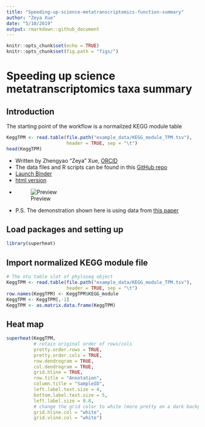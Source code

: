 ```yaml
---
title: "Speeding-up-science-metatranscriptomics-function-summary"
author: "Zeya Xue"
date: "5/10/2019"
output: rmarkdown::github_document
---
```


```r
knitr::opts_chunk$set(echo = TRUE)
knitr::opts_chunk$set(fig.path = "figs/")
```


#  Speeding up science metatranscriptomics taxa summary
## Introduction
The starting point of the workflow is a normailzed KEGG module table
```r
KeggTPM <- read.table(file.path("example_data/KEGG_module_TPM.tsv"),
                      header = TRUE, sep = "\t")
head(KeggTPM)
```


* Written by Zhengyao "Zeya" Xue, [ORCID](https://orcid.org/0000-0002-4930-8212) 
* The data files and R scripts can be found in this [GitHub repo](https://github.com/zeyaxue/speeding-up-science-binder)
* [Launch Binder](https://mybinder.org/v2/gh/zeyaxue/speeding-up-science-binder/master?urlpath=rstudio)
* [html version](https://github.com/zeyaxue/speeding-up-science-binder/blob/master/taxa-summary.md)
* ![Preview]()
 
* P.S. The demonstration shown here is using data from [this paper](https://aem.asm.org/content/84/1/e02026-17.short)


## Load packages and setting up
```r
library(superheat)
```

## Import normalized KEGG module file
```r
# The otu table slot of phyloseq object 
KeggTPM <- read.table(file.path("example_data/KEGG_module_TPM.tsv"),
                      header = TRUE, sep = "\t")
row.names(KeggTPM) <- KeggTPM$KEGG_module
KeggTPM <- KeggTPM[,-1]
KeggTPM <- as.matrix.data.frame(KeggTPM)
```

## Heat map 
```r
superheat(KeggTPM,
          # retain original order of rows/cols
          pretty.order.rows = TRUE,
          pretty.order.cols = TRUE,
          row.dendrogram = TRUE,
          col.dendrogram = TRUE,
          grid.hline = TRUE,
          row.title = "Annotation",
          column.title = "SampleID",
          left.label.text.size = 4,
          bottom.label.text.size = 5,
          left.label.size = 0.8,
          # change the grid color to white (more pretty on a dark background)
          grid.hline.col = "white",
          grid.vline.col = "white") 

```


